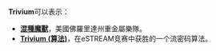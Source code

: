 '''Trivium'''可以表示：
*'''[[混種魔獸|混種魔獸]]'''，美國佛羅里達州重金屬樂隊。
*'''[[Trivium_(算法)|Trivium (算法)]]'''，在eSTREAM竞赛中获胜的一个流密码算法。
{{disambig}}